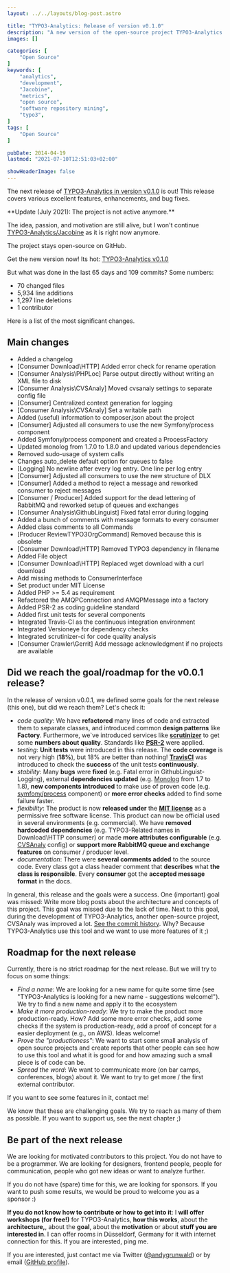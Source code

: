 ```yaml
---
layout: ../../layouts/blog-post.astro

title: "TYPO3-Analytics: Release of version v0.1.0"
description: "A new version of the open-source project TYPO3-Analytics (now Jacobine) is out. We released version 0.1.0. We summarize the main changes and provide an outlook for the future."
images: []

categories: [
    "Open Source"
]
keywords: [
    "analytics",
    "development",
    "Jacobine",
    "metrics",
    "open source",
    "software repository mining",
    "typo3",
]
tags: [
    "Open Source"
]

pubDate: 2014-04-19
lastmod: "2021-07-10T12:51:03+02:00"

showHeaderImage: false
---
```


The next release of [TYPO3-Analytics in version v0.1.0](https://github.com/andygrunwald/Jacobine/releases/tag/v0.1.0 "v0.1.0 of Jacobine") is out!
This release covers various excellent features, enhancements, and bug fixes.

<UpdateBox>
**Update (July 2021): The project is not active anymore.**

The idea, passion, and motivation are still alive, but I won't continue [TYPO3-Analytics/Jacobine](https://github.com/andygrunwald/Jacobine/) as it is right now anymore.

The project stays open-source on GitHub.
</UpdateBox>

Get the new version now! Its hot: [TYPO3-Analytics v0.1.0](https://github.com/andygrunwald/Jacobine/releases/tag/v0.1.0 "v0.1.0 of Jacobine")

But what was done in the last 65 days and 109 commits?
Some numbers:

* 70 changed files
* 5,934 line additions
* 1,297 line deletions
* 1 contributor

Here is a list of the most significant changes.

## Main changes

* Added a changelog
* [Consumer Download\\HTTP] Added error check for rename operation
* [Consumer Analysis\\PHPLoc] Parse output directly without writing an XML file to disk
* [Consumer Analysis\\CVSAnaly] Moved cvsanaly settings to separate config file
* [Consumer] Centralized context generation for logging
* [Consumer Analysis\\CVSAnaly] Set a writable path
* Added (useful) information to composer.json about the project
* [Consumer] Adjusted all consumers to use the new Symfony/process component
* Added Symfony/process component and created a ProcessFactory
* Updated monolog from 1.7.0 to 1.8.0 and updated various dependencies
* Removed sudo-usage of system calls
* Changes auto_delete default option for queues to false
* [Logging] No newline after every log entry. One line per log entry
* [Consumer] Adjusted all consumers to use the new structure of DLX
* [Consumer] Added a method to reject a message and reworked consumer to reject messages
* [Consumer / Producer] Added support for the dead lettering of RabbitMQ and reworked setup of queues and exchanges
* [Consumer Analysis\\GithubLinguist] Fixed fatal error during logging
* Added a bunch of comments with message formats to every consumer
* Added class comments to all Commands
* [Producer ReviewTYPO3OrgCommand] Removed because this is obsolete
* [Consumer Download\\HTTP] Removed TYPO3 dependency in filename
* Added File object
* [Consumer Download\\HTTP] Replaced wget download with a curl download
* Add missing methods to ConsumerInterface
* Set product under MIT License
* Added PHP >= 5.4 as requirement
* Refactored the AMQPConnection and AMQPMessage into a factory
* Added PSR-2 as coding guideline standard
* Added first unit tests for several components
* Integrated Travis-CI as the continuous integration environment
* Integrated Versioneye for dependency checks
* Integrated scrutinizer-ci for code quality analysis
* [Consumer Crawler\\Gerrit] Add message acknowledgment if no projects are available

## Did we reach the goal/roadmap for the v0.0.1 release?

In the release of version v0.0.1, we defined some goals for the next release (this one), but did we reach them? Let's check it:

* *code quality*: We have **refactored** many lines of code and extracted them to separate classes, and introduced common **design patterns** like **Factory**. Furthermore, we`ve introduced services like **[scrutinizer](https://scrutinizer-ci.com/ "scrutinizer CI")** to get some **numbers about quality**. Standards like **[PSR-2](https://github.com/php-fig/fig-standards/blob/master/accepted/PSR-2-coding-style-guide.md "PHP PSR-2")** were applied.
* *testing*: **Unit tests** were introduced in this release. The **code coverage** is not very high (**18%**), but 18% are better than nothing! **[TravisCI](https://www.travis-ci.com/ "TravisCI")** was introduced to check the **success** of the unit tests **continuously**.
* *stability*: Many **bugs** were **fixed** (e.g. Fatal error in GithubLinguist-Logging), external **dependencies updated** (e.g. [Monolog](https://github.com/Seldaek/monolog "monolog at GitHub") from 1.7 to 1.8), **new components introduced** to make use of proven code (e.g. [symfony/process](https://symfony.com/doc/current/components/process.html "Symfony process component") component) or **more error checks** added to find some failure faster.
* *flexibility*: The product is now **released under** the **[MIT license](https://opensource.org/licenses/MIT "MIT Open-Source license")** as a permissive free software license. This product can now be official used in several environments (e.g. commercial). We have **removed hardcoded dependencies** (e.g. TYPO3-Related names in Download\\HTTP consumer) or made **more attributes configurable** (e.g. [CVSAnaly](https://github.com/MetricsGrimoire/CVSAnalY "CVSAnaly at GitHub") config) or **support more RabbitMQ queue and exchange features** on consumer / producer level.
* *documentation*: There were **several comments added** to the source code. Every class got a class header comment that **describes** what **the class is responsible**. Every **consumer** got the **accepted message format** in the docs.

In general, this release and the goals were a success.
One (important) goal was missed: Write more blog posts about the architecture and concepts of this project.
This goal was missed due to the lack of time.
Next to this goal, during the development of TYPO3-Analytics, another open-source project, CVSAnaly was improved a lot.
[See the commit history](https://github.com/MetricsGrimoire/CVSAnalY/commits?author=andygrunwald "Contributions from Andy Grunwald for CVSAnaly at GitHub").
Why? Because TYPO3-Analytics use this tool and we want to use more features of it ;)

## Roadmap for the next release

Currently, there is no strict roadmap for the next release.
But we will try to focus on some things:

* *Find a name*: We are looking for a new name for quite some time (see "TYPO3-Analytics is looking for a new name - suggestions welcome!"). We try to find a new name and apply it to the ecosystem
* *Make it more production-ready*: We try to make the product more production-ready. How? Add some more error checks, add some checks if the system is production-ready, add a proof of concept for a easier deployment (e.g., on AWS). Ideas welcome!
* *Prove the "productioness"*: We want to start some small analysis of open source projects and create reports that other people can see how to use this tool and what it is good for and how amazing such a small piece is of code can be.
* *Spread the word*: We want to communicate more (on bar camps, conferences, blogs) about it. We want to try to get more / the first external contributor.

If you want to see some features in it, contact me!

We know that these are challenging goals.
We try to reach as many of them as possible.
If you want to support us, see the next chapter ;)

## Be part of the next release

We are looking for motivated contributors to this project.
You do not have to be a programmer.
We are looking for designers, frontend people, people for communication, people who got new ideas or want to analyze further.

If you do not have (spare) time for this, we are looking for sponsors.
If you want to push some results, we would be proud to welcome you as a sponsor :)

**If you do not know how to contribute or how to get into it**: I **will offer workshops (for free!)** for TYPO3-Analytics, **how this works**, about the **architecture,**, about the **goal**, about the **motivation** or about **stuff you are interested in**.
I can offer rooms in Düsseldorf, Germany for it with internet connection for this.
If you are interested, ping me.

If you are interested, just contact me via Twitter ([@andygrunwald](https://twitter.com/andygrunwald "Andy Grunwald at twitter")) or by email ([GitHub profile](https://github.com/andygrunwald "Andy Grunwald at GitHub")).